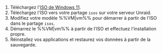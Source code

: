 1. Téléchargez l'[ISO de Windows 11](https://www.microsoft.com/en-us/software-download/windows11).
2. Téléchargez l'ISO vers votre partage `isos` sur votre serveur Unraid.
3. Modifiez votre modèle %%VM|vm%% pour démarrer à partir de l'ISO dans le partage `isos`.
4. Démarrez le %%VM|vm%% à partir de l'ISO et effectuez l'installation propre.
5. Réinstallez vos applications et restaurez vos données à partir de la sauvegarde.
